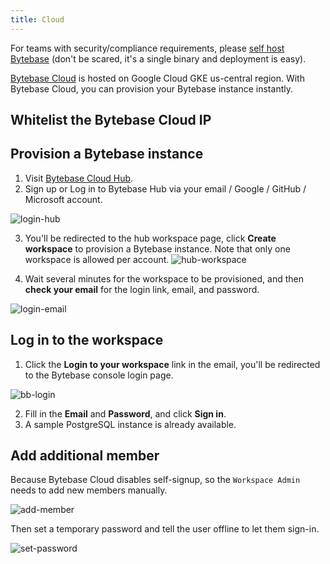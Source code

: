 ```yaml
---
title: Cloud
---
```



<Note>

For teams with security/compliance requirements, please [self host Bytebase](/get-started/self-host) (don't be scared, it's a single binary and deployment is easy).

</Note>

[Bytebase Cloud](https://hub.bytebase.com/) is hosted on Google Cloud GKE us-central region. With Bytebase Cloud, you can provision your Bytebase instance instantly.

## Whitelist the Bytebase Cloud IP

<WhitelistBytebaseIp />

## Provision a Bytebase instance

1. Visit [Bytebase Cloud Hub](https://hub.bytebase.com/).
2. Sign up or Log in to Bytebase Hub via your email / Google / GitHub / Microsoft account.

![login-hub](/content/docs/get-started/saas/login-hub.webp)

3. You'll be redirected to the hub workspace page, click **Create workspace** to provision a Bytebase instance. Note that only one workspace is allowed per account.
   ![hub-workspace](/content/docs/get-started/saas/hub-workspace.webp)

4. Wait several minutes for the workspace to be provisioned, and then **check your email** for the login link, email, and password.

![login-email](/content/docs/get-started/saas/login-email.webp)

## Log in to the workspace

1. Click the **Login to your workspace** link in the email, you'll be redirected to the Bytebase console login page.

![bb-login](/content/docs/get-started/saas/login.webp)

2. Fill in the **Email** and **Password**, and click **Sign in**.
3. A sample PostgreSQL instance is already available.

## Add additional member

Because Bytebase Cloud disables self-signup, so the `Workspace Admin` needs to add new members manually.

![add-member](/content/docs/get-started/saas/add-member.webp)

Then set a temporary password and tell the user offline to let them sign-in.

![set-password](/content/docs/get-started/saas/set-password.webp)
